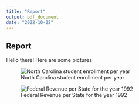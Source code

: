 ```yaml
---
title: "Report"
output: pdf_document
date: "2022-10-22"
---
```

\usepackage{grffile}
## Report

Hello there! Here are some pictures


![North Carolina student enrollment per year](./figures/NC-year-grade.png)

![Federal Revenue per State for the year 1992](./figures/states-revenue.png)